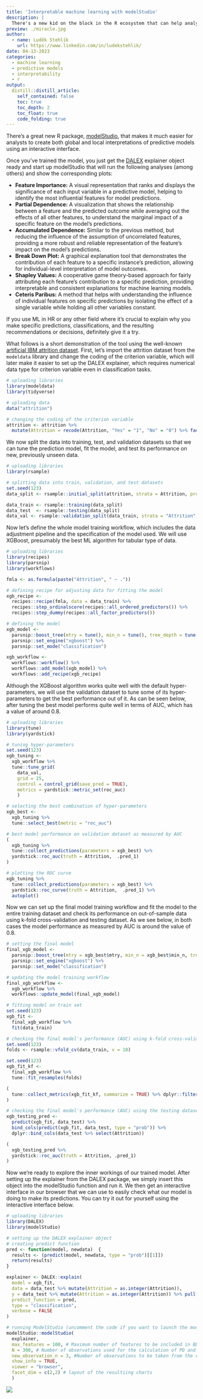 ```yaml
---
title: 'Interpretable machine learning with modelStudio'
description: |
  There's a new kid on the block in the R ecosystem that can help analysts understand the behavior of their ML models.
preview: ./miracle.jpg
author:
  - name: Luděk Stehlík
    url: https://www.linkedin.com/in/ludekstehlik/
date: 04-13-2023
categories:
  - machine learning
  - predictive models
  - interpretability
  - r
output:
  distill::distill_article:
    self_contained: false
    toc: true
    toc_depth: 2
    toc_float: true
    code_folding: true
---
```


There's a great new R package, [modelStudio](https://cran.r-project.org/web/packages/modelStudio/index.html), that makes it much easier for analysts to create both global and local interpretations of predictive models using an interactive interface.

Once you've trained the model, you just get the [DALEX](https://cran.r-project.org/web/packages/DALEX/index.html) explainer object ready and start up modelStudio that will run the following analyses (among others) and show the corresponding plots:

* **Feature Importance:** A visual representation that ranks and displays the significance of each input variable in a predictive model, helping to identify the most influential features for model predictions.
* **Partial Dependence:** A visualization that shows the relationship between a feature and the predicted outcome while averaging out the effects of all other features, to understand the marginal impact of a specific feature on the model's predictions.
* **Accumulated Dependence:** Similar to the previous method, but reducing the influence of the assumption of uncorrelated features, providing a more robust and reliable representation of the feature's impact on the model's predictions.
* **Break Down Plot:** A graphical explanation tool that demonstrates the contribution of each feature to a specific instance's prediction, allowing for individual-level interpretation of model outcomes.
* **Shapley Values:** A cooperative game theory-based approach for fairly attributing each feature's contribution to a specific prediction, providing interpretable and consistent explanations for machine learning models.
* **Ceteris Paribus:** A method that helps with understanding the influence of individual features on specific predictions by isolating the effect of a single variable while holding all other variables constant.

If you use ML in HR or any other field where it's crucial to explain why you make specific predictions, classifications, and the resulting recommendations or decisions, definitely give it a try.

What follows is a short demonstration of the tool using the well-known [artificial IBM attrition dataset](https://www.kaggle.com/datasets/pavansubhasht/ibm-hr-analytics-attrition-dataset). First, let's import the attrition dataset from the `modeldata` library and change the coding of the criterion variable, which will later make it easier to set up the DALEX explainer, which requires numerical data type for criterion variable even in classification tasks.    

```r

# uploading libraries
library(modeldata)
library(tidyverse)

# uploading data
data("attrition")

# changing the coding of the criterion variable
attrition <- attrition %>%
  mutate(Attrition = recode(Attrition, "Yes" = "1", "No" = "0") %>% factor(levels = c("1", "0")))

```

We now split the data into training, test, and validation datasets so that we can tune the prediction model, fit the model, and test its performance on new, previously unseen data.

```r

# uploading libraries
library(rsample)

# splitting data into train, validation, and test datasets
set.seed(123)
data_split <- rsample::initial_split(attrition, strata = Attrition, prop = 0.8)

data_train <- rsample::training(data_split)
data_test  <- rsample::testing(data_split)
data_val <- rsample::validation_split(data_train, strata = "Attrition", prop = 0.8)

```

Now let's define the whole model training workflow, which includes the data adjustment pipeline and the specification of the model used. We will use XGBoost, presumably the best ML algorithm for tabular type of data.   

```r

# uploading libraries
library(recipes)
library(parsnip)
library(workflows)

fmla <- as.formula(paste("Attrition", " ~ ."))

# defining recipe for adjusting data for fitting the model
xgb_recipe <- 
  recipes::recipe(fmla, data = data_train) %>%
  recipes::step_ordinalscore(recipes::all_ordered_predictors()) %>%
  recipes::step_dummy(recipes::all_factor_predictors())

# defining the model
xgb_model <- 
  parsnip::boost_tree(mtry = tune(), min_n = tune(), tree_depth = tune(), trees = 1000) %>% 
  parsnip::set_engine("xgboost") %>% 
  parsnip::set_mode("classification")

xgb_workflow <- 
  workflows::workflow() %>% 
  workflows::add_model(xgb_model) %>% 
  workflows::add_recipe(xgb_recipe)

```

Although the XGBoost algorithm works quite well with the default hyper-parameters, we will use the validation dataset to tune some of its hyper-parameters to get the best performance out of it. As can be seen below, after tuning the best model performs quite well in terms of AUC, which has a value of around 0.8.

```r

# uploading libraries
library(tune)
library(yardstick)

# tuning hyper-parameters
set.seed(123)
xgb_tuning <- 
  xgb_workflow %>% 
  tune::tune_grid(
    data_val,
    grid = 25,
    control = control_grid(save_pred = TRUE),
    metrics = yardstick::metric_set(roc_auc)
    )

# selecting the best combination of hyper-parameters 
xgb_best <- 
  xgb_tuning %>% 
  tune::select_best(metric = "roc_auc")

# best model performance on validation dataset as measured by AUC 
(
  xgb_tuning %>% 
  tune::collect_predictions(parameters = xgb_best) %>% 
  yardstick::roc_auc(truth = Attrition,  .pred_1) 
)

# plotting the ROC curve
xgb_tuning %>% 
  tune::collect_predictions(parameters = xgb_best) %>% 
  yardstick::roc_curve(truth = Attrition,  .pred_1) %>%
  autoplot()

```

Now we can set up the final model training workflow and fit the model to the entire training dataset and check its performance on out-of-sample data using k-fold cross-validation and testing dataset. As we see below, in both cases the model performance as measured by AUC is around the value of 0.8. 

```r

# setting the final model
final_xgb_model <- 
  parsnip::boost_tree(mtry = xgb_best$mtry, min_n = xgb_best$min_n, tree_depth = xgb_best$tree_depth, trees = 1000) %>% 
  parsnip::set_engine("xgboost") %>% 
  parsnip::set_mode("classification")

# updating the model training workflow
final_xgb_workflow <- 
  xgb_workflow %>% 
  workflows::update_model(final_xgb_model)

# fitting model on train set
set.seed(123)
xgb_fit <- 
  final_xgb_workflow %>% 
  fit(data_train)

# checking the final model's performance (AUC) using k-fold cross-validation
set.seed(123)
folds <- rsample::vfold_cv(data_train, v = 10)

set.seed(123)
xgb_fit_kf <- 
  final_xgb_workflow %>% 
  tune::fit_resamples(folds)

(
  tune::collect_metrics(xgb_fit_kf, summarize = TRUE) %>% dplyr::filter(.metric == "roc_auc")
)

# checking the final model's performance (AUC) using the testing dataset
xgb_testing_pred <- 
  predict(xgb_fit, data_test) %>% 
  bind_cols(predict(xgb_fit, data_test, type = "prob")) %>% 
  dplyr::bind_cols(data_test %>% select(Attrition))

(
  xgb_testing_pred %>%           
  yardstick::roc_auc(truth = Attrition, .pred_1)
)

```

Now we're ready to explore the inner workings of our trained model. After setting up the explainer from the DALEX package, we simply insert this object into the modelStudio function and run it. We then get an interactive interface in our browser that we can use to easily check what our model is doing to make its predictions. You can try it out for yourself using the interactive interface below.

```r

# uploading libraries
library(DALEX)
library(modelStudio)

# setting up the DALEX explainer object
# creating predict function
pred <- function(model, newdata)  {
  results <- (predict(model, newdata, type = "prob")[[1]])
  return(results)
}

explainer <- DALEX::explain(
  model = xgb_fit,
  data = data_test %>% mutate(Attrition = as.integer(Attrition)),
  y = data_test %>% mutate(Attrition = as.integer(Attrition)) %>% pull(Attrition),
  predict_function = pred,
  type = "classification",
  verbose = FALSE 
)

# running ModelStudio (uncomment the code if you want to launch the modelStudio)
modelStudio::modelStudio(
  explainer,
  max_features = 100, # Maximum number of features to be included in BD, SV, and FI plots
  N = 300, # Number of observations used for the calculation of PD and AD
  new_observation_n = 3, #Number of observations to be taken from the data
  show_info = TRUE,
  viewer = "browser",
  facet_dim = c(2,2) # layout of the resultiing charts
  )

```

<img src="./charts.png">